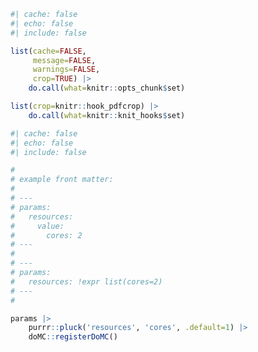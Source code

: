 <!-- setup the environment -->
```r
#| cache: false
#| echo: false
#| include: false

list(cache=FALSE,
     message=FALSE,
     warnings=FALSE,
     crop=TRUE) |>
	do.call(what=knitr::opts_chunk$set)

list(crop=knitr::hook_pdfcrop) |>
	do.call(what=knitr::knit_hooks$set)
```

```r
#| cache: false
#| echo: false
#| include: false

#
# example front matter:
#
# ---
# params:
#   resources:
#     value:
#       cores: 2
# ---
#
# ---
# params:
#   resources: !expr list(cores=2)
# ---
#

params |>
	purrr::pluck('resources', 'cores', .default=1) |>
	doMC::registerDoMC()
```
